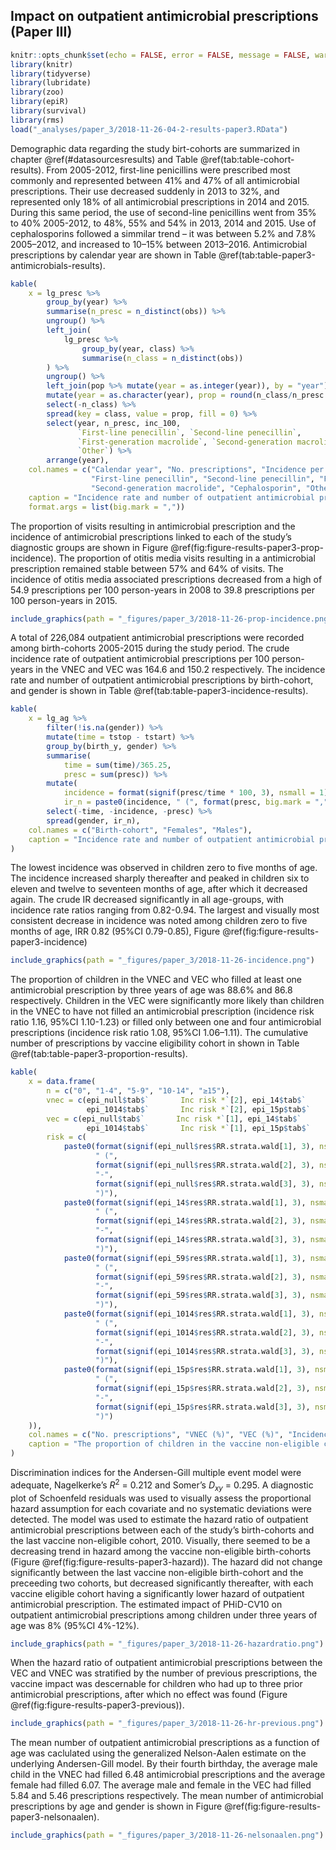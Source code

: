 ## Impact on outpatient antimicrobial prescriptions (Paper III){#paper3results}

```r
knitr::opts_chunk$set(echo = FALSE, error = FALSE, message = FALSE, warning = FALSE)
library(knitr)
library(tidyverse)
library(lubridate)
library(zoo)
library(epiR)
library(survival)
library(rms)
load("_analyses/paper_3/2018-11-26-04-2-results-paper3.RData")
```

Demographic data regarding the study birt-cohorts are summarized in chapter \@ref(#datasourcesresults) and Table \@ref(tab:table-cohort-results).
From 2005-2012, first-line penicillins were prescribed most commonly and represented between 41% and 47% of all antimicrobial prescriptions. Their use decreased suddenly in 2013 to 32%, and represented only 18% of all antimicrobial prescriptions in 2014 and 2015.
During this same period, the use of second-line penicillins went from 35% to 40% 2005-2012, to 48%, 55% and 54% in 2013, 2014 and 2015. 
Use of cephalosporins followed a simmilar trend -- it was between 5.2% and 7.8% 2005–2012, and increased to 10–15% between 2013–2016.
Antimicrobial prescriptions by calendar year are shown in Table \@ref(tab:table-paper3-antimicrobials-results).

```r
kable(
    x = lg_presc %>%
        group_by(year) %>%
        summarise(n_presc = n_distinct(obs)) %>%
        ungroup() %>%
        left_join(
            lg_presc %>%
                group_by(year, class) %>%
                summarise(n_class = n_distinct(obs))
        ) %>%
        ungroup() %>%
        left_join(pop %>% mutate(year = as.integer(year)), by = "year") %>%
        mutate(year = as.character(year), prop = round(n_class/n_presc * 100, 2), inc_100 = n_presc/n * 100) %>%
        select(-n_class) %>%
        spread(key = class, value = prop, fill = 0) %>%
        select(year, n_presc, inc_100,
               `First-line penecillin`, `Second-line penecillin`,
               `First-generation macrolide`, `Second-generation macrolide`, `Cephalosporin`,
               `Other`) %>% 
        arrange(year),
    col.names = c("Calendar year", "No. prescriptions", "Incidence per 100 person-years",
                  "First-line penecillin", "Second-line penecillin", "First-generation macrolide",
                  "Second-generation macrolide", "Cephalosporin", "Other"),
    caption = "Incidence rate and number of outpatient antimicrobial prescriptions by birth-cohort and gender",
    format.args = list(big.mark = ","))
```

The proportion of visits resulting in antimicrobial prescription and the incidence of antimicrobial prescriptions linked to each of the study's diagnostic groups are shown in Figure \@ref(fig:figure-results-paper3-prop-incidence). 
The proportion of otitis media visits resulting in a antimicrobial prescription remained stable between 57% and 64% of visits.
The incidence of otitis media associated prescriptions decreased from a high of 54.9 prescriptions per 100 person-years in 2008 to 39.8 prescriptions per 100 person-years in 2015.

```r
include_graphics(path = "_figures/paper_3/2018-11-26-prop-incidence.png")
```

A total of 226,084 outpatient antimicrobial prescriptions were recorded among birth-cohorts 2005-2015 during the study period.
The crude incidence rate of outpatient antimicrobial prescriptions per 100 person-years in the VNEC and VEC was 164.6 and 150.2 respectively. The incidence rate and number of outpatient antimicrobial prescriptions by birth-cohort, and gender is shown in Table \@ref(tab:table-paper3-incidence-results).

```r
kable(
    x = lg_ag %>%
        filter(!is.na(gender)) %>%
        mutate(time = tstop - tstart) %>%
        group_by(birth_y, gender) %>%
        summarise(
            time = sum(time)/365.25,
            presc = sum(presc)) %>%
        mutate(
            incidence = format(signif(presc/time * 100, 3), nsmall = 1),
            ir_n = paste0(incidence, " (", format(presc, big.mark = ","), ")")) %>%
        select(-time, -incidence, -presc) %>%
        spread(gender, ir_n),
    col.names = c("Birth-cohort", "Females", "Males"),
    caption = "Incidence rate and number of outpatient antimicrobial prescriptions by birth-cohort and gender"
)
```

The lowest incidence was observed in children zero to five months of age.
The incidence increased sharply thereafter and peaked in children six to eleven and twelve to seventeen months of age, after which it decreased again.
The crude IR decreased significantly in all age-groups, with incidence rate ratios ranging from 0.82-0.94.
The largest and visually most consistent decrease in incidence was noted among children zero to five months of age, IRR 0.82 (95%CI 0.79-0.85), Figure \@ref(fig:figure-results-paper3-incidence)

```r
include_graphics(path = "_figures/paper_3/2018-11-26-incidence.png")
```

The proportion of children in the VNEC and VEC who filled at least one antimicrobial prescription by three years of age was 88.6% and 86.8 respectively. 
Children in the VEC were significantly more likely than children in the VNEC to have not filled an antimicrobial prescription (incidence risk ratio 1.16, 95%CI 1.10-1.23) or filled only between one and four antimicrobial prescriptions (incidence risk ratio 1.08, 95%CI 1.06–1.11).
The cumulative number of prescriptions by vaccine eligibility cohort in shown in Table \@ref(tab:table-paper3-proportion-results).

```r
kable(
    x = data.frame(
        n = c("0", "1-4", "5-9", "10-14", "≥15"),
        vnec = c(epi_null$tab$`       Inc risk *`[2], epi_14$tab$`       Inc risk *`[2], epi_59$tab$`       Inc risk *`[2],
                 epi_1014$tab$`       Inc risk *`[2], epi_15p$tab$`       Inc risk *`[2]),
        vec = c(epi_null$tab$`       Inc risk *`[1], epi_14$tab$`       Inc risk *`[1], epi_59$tab$`       Inc risk *`[1],
                 epi_1014$tab$`       Inc risk *`[1], epi_15p$tab$`       Inc risk *`[1]),
        risk = c(
            paste0(format(signif(epi_null$res$RR.strata.wald[1], 3), nsmall = 2),
                   " (",
                   format(signif(epi_null$res$RR.strata.wald[2], 3), nsmall = 2),
                   "-",
                   format(signif(epi_null$res$RR.strata.wald[3], 3), nsmall = 2),
                   ")"),
            paste0(format(signif(epi_14$res$RR.strata.wald[1], 3), nsmall = 2),
                   " (",
                   format(signif(epi_14$res$RR.strata.wald[2], 3), nsmall = 2),
                   "-",
                   format(signif(epi_14$res$RR.strata.wald[3], 3), nsmall = 2),
                   ")"),
            paste0(format(signif(epi_59$res$RR.strata.wald[1], 3), nsmall = 2),
                   " (",
                   format(signif(epi_59$res$RR.strata.wald[2], 3), nsmall = 2),
                   "-",
                   format(signif(epi_59$res$RR.strata.wald[3], 3), nsmall = 2),
                   ")"),
            paste0(format(signif(epi_1014$res$RR.strata.wald[1], 3), nsmall = 2),
                   " (",
                   format(signif(epi_1014$res$RR.strata.wald[2], 3), nsmall = 2),
                   "-",
                   format(signif(epi_1014$res$RR.strata.wald[3], 3), nsmall = 2),
                   ")"),
            paste0(format(signif(epi_15p$res$RR.strata.wald[1], 3), nsmall = 2),
                   " (",
                   format(signif(epi_15p$res$RR.strata.wald[2], 3), nsmall = 2),
                   "-",
                   format(signif(epi_15p$res$RR.strata.wald[3], 3), nsmall = 2),
                   ")")
    )),
    col.names = c("No. prescriptions", "VNEC (%)", "VEC (%)", "Incidence risk (95%CI)"),
    caption = "The proportion of children in the vaccine non-eligible cohorts (VNEC, born: 2005–2010) and vaccine eligible cohorts (VEC, born 2011–2013) that had filled 0, 1–4, 5–9, 10–14 and ≥ 15 prescriptions at 36 months of age."
)
```

Discrimination indices for the Andersen-Gill multiple event model were adequate, Nagelkerke's $R^2$ = 0.212 and Somer's $D_{xy}$ = 0.295.
A diagnostic plot of Schoenfeld residuals was used to visually assess the proportional hazard assumption for each covariate and no systematic deviations were detected.
The model was used to estimate the hazard ratio of outpatient antimicrobial prescriptions between each of the study's birth-cohorts and the last vaccine non-eligible cohort, 2010.
Visually, there seemed to be a decreasing trend in hazard among the vaccine non-eligible birth-cohorts (Figure \@ref(fig:figure-results-paper3-hazard)).
The hazard did not change significantly between the last vaccine non-eligible birth-cohort and the preceeding two cohorts, but decreased significantly thereafter, with each vaccine eligible cohort having a significantly lower hazard of outpatient antimicrobial prescription.
The estimated impact of PHiD-CV10 on outpatient antimicrobial prescriptions among children under three years of age was 8% (95%CI 4%-12%). 

```r
include_graphics(path = "_figures/paper_3/2018-11-26-hazardratio.png")
```

When the hazard ratio of outpatient antimicrobial prescriptions between the VEC and VNEC was stratified by the number of previous prescriptions, the vaccine impact was descernable for children who had up to three prior antimicrobial prescriptions, after which no effect was found (Figure \@ref(fig:figure-results-paper3-previous)).

```r
include_graphics(path = "_figures/paper_3/2018-11-26-hr-previous.png")
```

The mean number of outpatient antimicrobial prescriptions as a function of age was caclulated using the generalized Nelson-Aalen estimate on the underlying Andersen-Gill model. 
By their fourth birthday, the average male child in the VNEC had filled 6.48 antimicrobial prescriptions and the average female had filled 6.07. 
The average male and female in the VEC had filled 5.84 and 5.46 prescriptions respectively. 
The mean number of antimicrobial prescriptions by age and gender is shown in Figure \@ref(fig:figure-results-paper3-nelsonaalen).

```r
include_graphics(path = "_figures/paper_3/2018-11-26-nelsonaalen.png")
```
